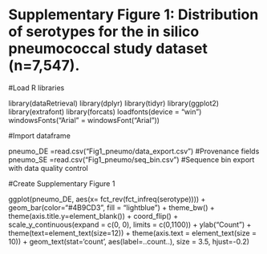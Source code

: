 # Supplementary Figure 1: Distribution of serotypes for the in silico pneumococcal study dataset (n=7,547).

#Load R libraries

library(dataRetrieval)
library(dplyr) 
library(tidyr) 
library(ggplot2)
library(extrafont)
library(forcats)
loadfonts(device = "win")
windowsFonts("Arial" = windowsFont("Arial"))

#Import dataframe

pneumo_DE =read.csv("Fig1_pneumo/data_export.csv") #Provenance fields
pneumo_SE =read.csv("Fig1_pneumo/seq_bin.csv") #Sequence bin export with data quality control 

#Create Supplementary Figure 1 

ggplot(pneumo_DE, aes(x= fct_rev(fct_infreq(serotype)))) +
  geom_bar(color="#4B9CD3", fill = "lightblue") +
  theme_bw() + 
  theme(axis.title.y=element_blank()) +
  coord_flip() +
  scale_y_continuous(expand = c(0, 0), limits = c(0,1100)) +
  ylab("Count") +
  theme(text=element_text(size=12)) +
  theme(axis.text = element_text(size = 10)) + 
  geom_text(stat='count', aes(label=..count..), size = 3.5, hjust=-0.2)  
